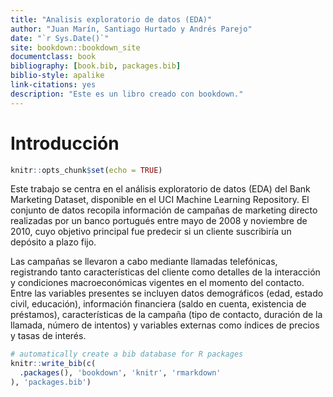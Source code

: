```yaml
--- 
title: "Analisis exploratorio de datos (EDA)"
author: "Juan Marín, Santiago Hurtado y Andrés Parejo"
date: "`r Sys.Date()`"
site: bookdown::bookdown_site
documentclass: book
bibliography: [book.bib, packages.bib]
biblio-style: apalike
link-citations: yes
description: "Este es un libro creado con bookdown."
---
```


# Introducción {-}

```r
knitr::opts_chunk$set(echo = TRUE)
```

Este trabajo se centra en el análisis exploratorio de datos (EDA) del Bank Marketing Dataset, disponible en el UCI Machine Learning Repository. El conjunto de datos recopila información de campañas de marketing directo realizadas por un banco portugués entre mayo de 2008 y noviembre de 2010, cuyo objetivo principal fue predecir si un cliente suscribiría un depósito a plazo fijo.

Las campañas se llevaron a cabo mediante llamadas telefónicas, registrando tanto características del cliente como detalles de la interacción y condiciones macroeconómicas vigentes en el momento del contacto. Entre las variables presentes se incluyen datos demográficos (edad, estado civil, educación), información financiera (saldo en cuenta, existencia de préstamos), características de la campaña (tipo de contacto, duración de la llamada, número de intentos) y variables externas como índices de precios y tasas de interés.



```r
# automatically create a bib database for R packages
knitr::write_bib(c(
  .packages(), 'bookdown', 'knitr', 'rmarkdown'
), 'packages.bib')
```

